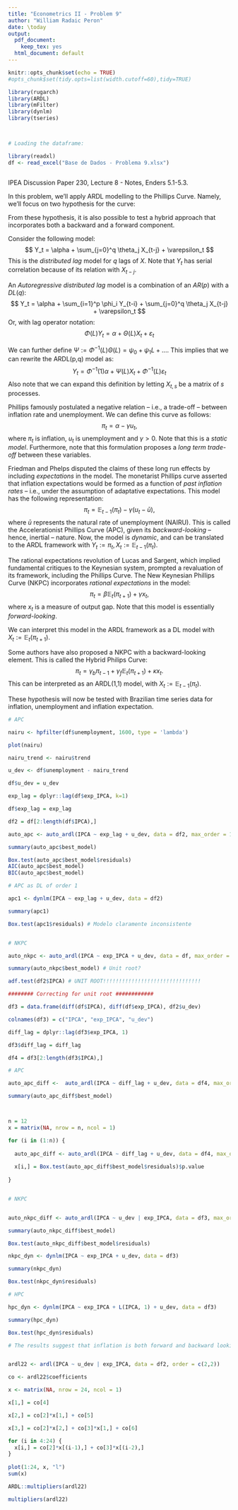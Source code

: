 ```yaml
---
title: "Econometrics II - Problem 9"
author: "William Radaic Peron"
date: \today
output:
  pdf_document: 
    keep_tex: yes
  html_document: default
---
```


```r
knitr::opts_chunk$set(echo = TRUE)
#opts_chunk$set(tidy.opts=list(width.cutoff=60),tidy=TRUE)

library(rugarch)
library(ARDL)
library(mFilter)
library(dynlm)
library(tseries)




```


```r

# Loading the dataframe:

library(readxl)
df <- read_excel("Base de Dados - Problema 9.xlsx")



```

\textbf{Ref:} IPEA Discussion Paper 230, Lecture 8 - Notes, Enders 5.1-5.3.

In this problem, we'll apply ARDL modelling to the Phillips Curve. Namely, we'll focus on two hypothesis for the curve: \begin{itemize}
\item \textbf{Inertial inflation.} There's a backward-looking component to any Phillips curve.
\item \textbf{Rational expectations.} The curve is forward-looking.
\end{itemize}
From these hypothesis, it is also possible to test a hybrid approach that incorporates both a backward and a forward component. 

\section{ARDL models}

Consider the following model: 
$$ Y_t = \alpha + \sum_{j=0}^q \theta_j X_{t-j} + \varepsilon_t $$
This is the *distributed lag* model for $q$ lags of $X$. Note that $Y_t$ has serial correlation because of its relation with $X_{t-j}$.

An *Autoregressive distributed lag* model is a combination of an $AR(p)$ with a $DL(q)$:
$$ Y_t = \alpha + \sum_{i=1}^p \phi_i Y_{t-i} + \sum_{j=0}^q \theta_j X_{t-j} + \varepsilon_t $$
Or, with lag operator notation:
$$ \Phi (L) Y_t = \alpha + \Theta (L) X_t + \varepsilon_t $$ 

We can further define $\Psi := \Phi^{-1} (L) \Theta (L) = \psi_0 + \psi_1 L + ....$ This implies that we can rewrite the ARDL(p,q) model as:
$$ Y_t = \Phi^{-1}(1)\alpha + \Psi (L) X_t + \Phi^{-1} (L) \varepsilon_t $$
Also note that we can expand this definition by letting $X_{t,s}$ be a matrix of $s$ processes.

\section{Phillips Curve and its developments}

Phillips famously postulated a negative relation -- i.e., a trade-off -- between inflation rate and unemployment. We can define this curve as follows:
$$ \pi_t = \alpha - \gamma u_t, $$
where $\pi_t$ is inflation, $u_t$ is unemployment and $\gamma > 0$. Note that this is a *static model*. Furthermore, note that this formulation proposes a *long term trade-off* between these variables.

Friedman and Phelps disputed the claims of these long run effects by including *expectations* in the model. The monetarist Phillips curve asserted that inflation expectations would be formed as a function of *past inflation rates* -- i.e., under the assumption of adaptative expectations. This model has the following representation:
$$ \pi_t = \mathbb{E}_{t-1}(\pi_t) - \gamma (u_t - \bar{u}), $$
where $\bar{u}$ represents the natural rate of unemployment (NAIRU). This is called the Accelerationist Phillips Curve (APC), given its *backward-looking* -- hence, inertial -- nature. Now, the model is *dynamic*, and can be translated to the ARDL framework with $Y_t := \pi_t, X_t := \mathbb{E}_{t-1}(\pi_t)$. 

The rational expectations revolution of Lucas and Sargent, which implied fundamental critiques to the Keynesian system, prompted a revaluation of its framework, including the Phillips Curve. The New Keynesian Phillips Curve (NKPC) incorporates *rational expectations* in the model:
$$\pi_t = \beta \mathbb{E}_t (\pi_{t+1}) + \gamma x_t, $$
where $x_t$ is a measure of output gap. Note that this model is essentially *forward-looking*.  
\begin{quote}
This model implies that there is no need for gradualist policies to reduce inflation. According to the NKPC, low inflation can be achieved immediately by the central bank announcing (and the public believing) that it is committing itself to eliminating positive output gaps in the future. (IPEA, p. 11)
\end{quote}
We can interpret this model in the ARDL framework as a DL model with $X_t := \mathbb{E}_{t}(\pi_{t+1})$.

Some authors have also proposed a NKPC with a backward-looking element. This is called the Hybrid Philips Curve:
$$ \pi_t = \gamma_b \pi_{t-1} + \gamma_f \mathbb{E}_t (\pi_{t+1}) + \kappa x_t. $$
This can be interpreted as an ARDL(1,1) model, with $X_t := \mathbb{E}_{t-1}(\pi_t)$.

\section{Estimation}

These hypothesis will now be tested with Brazilian time series data for inflation, unemployment and inflation expectation.

``` r

# APC

nairu <- hpfilter(df$unemployment, 1600, type = 'lambda')

plot(nairu)

nairu_trend <- nairu$trend

u_dev <- df$unemployment - nairu_trend

df$u_dev = u_dev

exp_lag = dplyr::lag(df$exp_IPCA, k=1)

df$exp_lag = exp_lag

df2 = df[2:length(df$IPCA),]

auto_apc <- auto_ardl(IPCA ~ exp_lag + u_dev, data = df2, max_order = 12)

summary(auto_apc$best_model)

Box.test(auto_apc$best_model$residuals)
AIC(auto_apc$best_model)
BIC(auto_apc$best_model)

# APC as DL of order 1

apc1 <- dynlm(IPCA ~ exp_lag + u_dev, data = df2)

summary(apc1)

Box.test(apc1$residuals) # Modelo claramente inconsistente


# NKPC

auto_nkpc <- auto_ardl(IPCA ~ exp_IPCA + u_dev, data = df, max_order = 18)

summary(auto_nkpc$best_model) # Unit root?

adf.test(df2$IPCA) # UNIT ROOT!!!!!!!!!!!!!!!!!!!!!!!!!!!!!!!

######## Correcting for unit root ############

df3 = data.frame(diff(df$IPCA), diff(df$exp_IPCA), df2$u_dev)

colnames(df3) = c("IPCA", "exp_IPCA", "u_dev")

diff_lag = dplyr::lag(df3$exp_IPCA, 1)

df3$diff_lag = diff_lag

df4 = df3[2:length(df3$IPCA),]

# APC

auto_apc_diff <-  auto_ardl(IPCA ~ diff_lag + u_dev, data = df4, max_order = 24)

summary(auto_apc_diff$best_model)



n = 12
x = matrix(NA, nrow = n, ncol = 1)

for (i in (1:n)) {
  
  auto_apc_diff <- auto_ardl(IPCA ~ diff_lag + u_dev, data = df4, max_order = i)
  
  x[i,] = Box.test(auto_apc_diff$best_model$residuals)$p.value
  
}


# NKPC


auto_nkpc_diff <- auto_ardl(IPCA ~ u_dev | exp_IPCA, data = df3, max_order = 18)

summary(auto_nkpc_diff$best_model)

Box.test(auto_nkpc_diff$best_model$residuals)

nkpc_dyn <- dynlm(IPCA ~ exp_IPCA + u_dev, data = df3)

summary(nkpc_dyn)

Box.test(nkpc_dyn$residuals)

# HPC 

hpc_dyn <- dynlm(IPCA ~ exp_IPCA + L(IPCA, 1) + u_dev, data = df3)

summary(hpc_dyn)

Box.test(hpc_dyn$residuals)

# The results suggest that inflation is both forward and backward looking.


ardl22 <- ardl(IPCA ~ u_dev | exp_IPCA, data = df2, order = c(2,2))

co <- ardl22$coefficients

x <- matrix(NA, nrow = 24, ncol = 1)

x[1,] = co[4]

x[2,] = co[2]*x[1,] + co[5]

x[3,] = co[2]*x[2,] + co[3]*x[1,] + co[6]

for (i in 4:24) {
  x[i,] = co[2]*x[(i-1),] + co[3]*x[(i-2),]
}
 
plot(1:24, x, "l")
sum(x)

ARDL::multipliers(ardl22)

multipliers(ardl22)
```






























